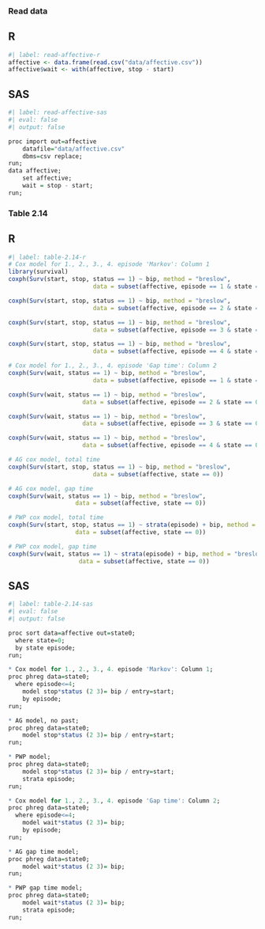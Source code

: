 ### Read data

::: {.panel-tabset}

## R

```r
#| label: read-affective-r
affective <- data.frame(read.csv("data/affective.csv"))
affective$wait <- with(affective, stop - start)
```
## SAS
```r
#| label: read-affective-sas
#| eval: false 
#| output: false

proc import out=affective
	datafile="data/affective.csv"
	dbms=csv replace;
run;
data affective; 
	set affective; 
	wait = stop - start; 
run; 
```
:::

### Table 2.14

::: {.panel-tabset}

## R

```r
#| label: table-2.14-r
# Cox model for 1., 2., 3., 4. episode 'Markov': Column 1
library(survival)
coxph(Surv(start, stop, status == 1) ~ bip, method = "breslow",
                        data = subset(affective, episode == 1 & state == 0))

coxph(Surv(start, stop, status == 1) ~ bip, method = "breslow",
                        data = subset(affective, episode == 2 & state == 0))

coxph(Surv(start, stop, status == 1) ~ bip, method = "breslow",
                        data = subset(affective, episode == 3 & state == 0)) 

coxph(Surv(start, stop, status == 1) ~ bip, method = "breslow",
                        data = subset(affective, episode == 4 & state == 0)) 

# Cox model for 1., 2., 3., 4. episode 'Gap time': Column 2
coxph(Surv(wait, status == 1) ~ bip, method = "breslow",
                        data = subset(affective, episode == 1 & state == 0)) 

coxph(Surv(wait, status == 1) ~ bip, method = "breslow",
                     data = subset(affective, episode == 2 & state == 0))

coxph(Surv(wait, status == 1) ~ bip, method = "breslow",
                     data = subset(affective, episode == 3 & state == 0)) 

coxph(Surv(wait, status == 1) ~ bip, method = "breslow",
                     data = subset(affective, episode == 4 & state == 0)) 

# AG cox model, total time
coxph(Surv(start, stop, status == 1) ~ bip, method = "breslow",
                        data = subset(affective, state == 0))

# AG cox model, gap time
coxph(Surv(wait, status == 1) ~ bip, method = "breslow",
                   data = subset(affective, state == 0))

# PWP cox model, total time
coxph(Surv(start, stop, status == 1) ~ strata(episode) + bip, method = "breslow",
                   data = subset(affective, state == 0)) 

# PWP cox model, gap time
coxph(Surv(wait, status == 1) ~ strata(episode) + bip, method = "breslow", 
                    data = subset(affective, state == 0)) 
```

## SAS
```r
#| label: table-2.14-sas
#| eval: false 
#| output: false

proc sort data=affective out=state0;
  where state=0;
  by state episode;
run;

* Cox model for 1., 2., 3., 4. episode 'Markov': Column 1; 
proc phreg data=state0;
  where episode<=4;
	model stop*status (2 3)= bip / entry=start;
	by episode;
run;

* AG model, no past; 
proc phreg data=state0;
	model stop*status (2 3)= bip / entry=start;
run;

* PWP model; 
proc phreg data=state0;	
	model stop*status (2 3)= bip / entry=start;
	strata episode;
run; 

* Cox model for 1., 2., 3., 4. episode 'Gap time': Column 2; 
proc phreg data=state0;
  where episode<=4;
	model wait*status (2 3)= bip;
	by episode;
run;

* AG gap time model; 
proc phreg data=state0;
	model wait*status (2 3)= bip;
run;

* PWP gap time model; 
proc phreg data=state0;
	model wait*status (2 3)= bip;
	strata episode;
run;
```
:::

